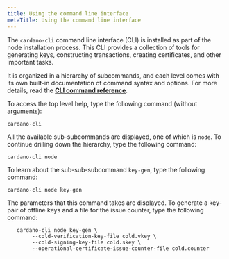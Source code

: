 ```yaml
---
title: Using the command line interface
metaTitle: Using the command line interface
---
```


The `cardano-cli` command line interface (CLI) is installed as part of the node
installation process. This CLI provides a collection of tools for generating
keys, constructing transactions, creating certificates, and other important
tasks.

It is organized in a hierarchy of subcommands, and each level comes with its own
built-in documentation of command syntax and options. For more details, read the
**[CLI command reference](https://github.com/input-output-hk/cardano-node-wiki/blob/main/docs/reference/cardano-node-cli-reference.md)**.

To access the top level help, type the following command (without arguments):

`cardano-cli`

All the available sub-subcommands are displayed, one of which is `node`. To
continue drilling down the hierarchy, type the following command:

`cardano-cli node`

To learn about the sub-sub-subcommand `key-gen`, type the following command:

`cardano-cli node key-gen`

The parameters that this command takes are displayed. To generate a key-pair of
offline keys and a file for the issue counter, type the following command:

```
   cardano-cli node key-gen \
        --cold-verification-key-file cold.vkey \
        --cold-signing-key-file cold.skey \
        --operational-certificate-issue-counter-file cold.counter
```
